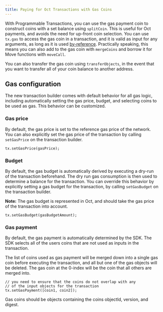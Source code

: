 ```yaml
---
title: Paying for Oct Transactions with Gas Coins
---
```


With Programmable Transactions, you can use the gas payment coin to construct coins with a set
balance using `splitCoin`. This is useful for Oct payments, and avoids the need for up-front coin
selection. You can use `tx.gas` to access the gas coin in a transaction, and it is valid as input
for any arguments, as long as it is used
[by-reference](https://docs.sui.io/guides/developer/sui-101/simulating-refs). Practically speaking,
this means you can also add to the gas coin with `mergeCoins` and borrow it for Move functions with
`moveCall`.

You can also transfer the gas coin using `transferObjects`, in the event that you want to transfer
all of your coin balance to another address.

## Gas configuration

The new transaction builder comes with default behavior for all gas logic, including automatically
setting the gas price, budget, and selecting coins to be used as gas. This behavior can be
customized.

### Gas price

By default, the gas price is set to the reference gas price of the network. You can also explicitly
set the gas price of the transaction by calling `setGasPrice` on the transaction builder.

```tsx
tx.setGasPrice(gasPrice);
```

### Budget

By default, the gas budget is automatically derived by executing a dry-run of the transaction
beforehand. The dry run gas consumption is then used to determine a balance for the transaction. You
can override this behavior by explicitly setting a gas budget for the transaction, by calling
`setGasBudget` on the transaction builder.

**Note:** The gas budget is represented in Oct, and should take the gas price of the transaction
into account.

```tsx
tx.setGasBudget(gasBudgetAmount);
```

### Gas payment

By default, the gas payment is automatically determined by the SDK. The SDK selects all of the users
coins that are not used as inputs in the transaction.

The list of coins used as gas payment will be merged down into a single gas coin before executing
the transaction, and all but one of the gas objects will be deleted. The gas coin at the 0-index
will be the coin that all others are merged into.

```tsx
// you need to ensure that the coins do not overlap with any
// of the input objects for the transaction
tx.setGasPayment([coin1, coin2]);
```

Gas coins should be objects containing the coins objectId, version, and digest.


<AutoTypeTable type="{ objectId: string, version: string | number, digest: string }" />
